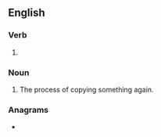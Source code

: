 ==English==

===Verb===
{{head|en|present participle}}

# {{present participle of|recopy|lang=en|nocat=1}}

===Noun===
{{en-noun}}

# The process of copying something again.

===Anagrams===
* {{anagrams|en|pyrogenic}}